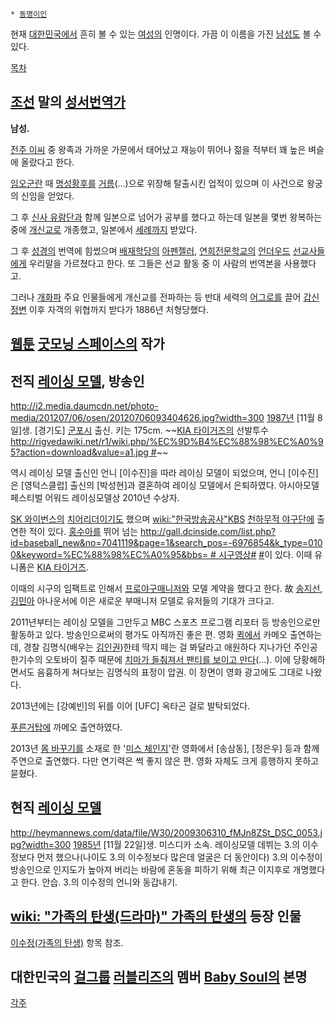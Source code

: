  * [[동명이인]]

현재 [[대한민국]]에서 흔히 볼 수 있는 [[여성]]의 인명이다. 가끔 이 이름을 가진 [[남성]]도 볼 수 있다.

[[목차]]
== [[조선]] 말의 [[성서]]번역가 ==
'''남성.'''

[[전주 이씨]] 중 왕족과 가까운 가문에서 태어났고 재능이 뛰어나 젊을 적부터 꽤 높은 벼슬에 올랐다고 한다.

[[임오군란]] 때 [[명성황후]]를 [[거름]](…)으로 위장해 탈출시킨 업적이 있으며 이 사건으로 왕궁의 신임을 얻었다.

그 후 [[신사 유람단]]과 함께 일본으로 넘어가 공부를 했다고 하는데 일본을 몇번 왕복하는 중에 [[개신교]]로 개종했고, 일본에서 [[세례]]까지 받았다.

그 후 [[성경]]의 번역에 힘썼으며 [[배재학당]]의 [[아펜젤러]], [[연희전문학교]]의 [[언더우드]] [[선교사]]들에게 우리말을 가르쳤다고 한다. 또 그들은 선교 활동 중 이 사람의 번역본을 사용했다고.

그러나 [[개화파]] 주요 인물들에게 개신교를 전파하는 등 반대 세력의 [[어그로]]를 끌어 [[갑신정변]] 이후 자객의 위협까지 받다가 1886년 처형당했다.

== [[웹툰]] [[굿모닝 스페이스]]의 작가 ==
== 전직 [[레이싱 모델]], 방송인 ==
http://i2.media.daumcdn.net/photo-media/201207/06/osen/20120706093404626.jpg?width=300
[[1987년]] [11월 8일]생. [경기도] [[군포시]] 출신. 키는 175cm. ~~[[KIA 타이거즈]]의 선발투수[[http://rigvedawiki.net/r1/wiki.php/%EC%9D%B4%EC%88%98%EC%A0%95?action=download&value=a1.jpg #]]~~

역시 레이싱 모델 출신인 언니 [이수진]을 따라 레이싱 모델이 되었으며, 언니 [이수진]은 [영턱스클럽] 출신의 [박성현]과 결혼하여 레이싱 모델에서 은퇴하였다.
아시아모델 페스티벌 어워드 레이싱모델상 2010년 수상자.

[[SK 와이번스]]의 [[치어리더]]이기도 했으며 [[wiki:"한국방송공사"KBS]] [[천하무적 야구단]]에 출연한 적이 있다. [[홍수아]]를 뛰어 넘는 [[http://gall.dcinside.com/list.php?id=baseball_new&no=7041119&page=1&search_pos=-6976854&k_type=0100&keyword=%EC%88%98%EC%A0%95&bbs= # 시구영상]][http://blog.naver.com/PostView.nhn?blogId=kamiu09&logNo=90119207854&categoryNo=73&viewDate=&currentPage=1&listtype=0 #] [http://fox25.tistory.com/88 #]이 있다. 이때 유니폼은 [[KIA 타이거즈]].

이때의 시구의 임팩트로 인해서 [[프로야구매니저]]와 모델 계약을 했다고 한다. 故 [[송지선]], [[김민아#s-1|김민아]] 아나운서에 이은 새로운 부매니저 모델로 유저들의 기대가 크다고.

2011년부터는 레이싱 모델을 그만두고 MBC 스포츠 프로그램 리포터 등 방송인으로만 활동하고 있다. 방송인으로써의 평가도 아직까진 좋은 편. 영화 [[퀵(영화)|퀵]]에서 카메오 출연하는데, 경찰 김명식(배우는 [[김인권]])한테 딱지 떼는 걸 봐달라고 애원하다 지나가던 주인공 한기수의 오토바이 질주 때문에 [[판치라|치마가 들춰져서 팬티를 보이고 만다]](…). 이에 당황해하면서도 음흉하게 쳐다보는 김명식의 표정이 압권. 이 장면이 영화 광고에도 그대로 나왔다.

2013년에는 [강예빈]의 뒤를 이어 [UFC] 옥타곤 걸로 발탁되었다.

[[푸른거탑]]에 까메오 출연하였다.

2013년 [[몸 바꾸기]]를 소재로 한 '[[미스 체인지]]'란 영화에서 [송삼동], [정은우] 등과 함께 주연으로 출연했다. 다만 연기력은 썩 좋지 않은 편. 영화 자체도 크게 흥행하지 못하고 묻혔다.
== 현직 [[레이싱 모델]] ==
http://heymannews.com/data/file/W30/2009306310_fMJn8ZSt_DSC_0053.jpg?width=300
[[1985년]] [11월 22일]생. 미스디카 소속.
레이싱모델 데뷔는 3.의 이수정보다 먼저 했으나(나이도 3.의 이수정보다 많은데 얼굴은 더 동안이다) 3.의 이수정이 방송인으로 인지도가 높아져 버리는 바람에 혼동을 피하기 위해 최근 이지후로 개명했다고 한다. 안습. 3.의 이수정의 언니와 동갑내기.

== [[wiki: "가족의 탄생(드라마)" 가족의 탄생]]의 등장 인물 ==
[[이수정(가족의 탄생)]] 항목 참조.

== 대한민국의 [[걸그룹]] [[러블리즈]]의 멤버 [[Baby Soul]]의 본명 ==

[[각주]]
